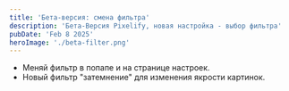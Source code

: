 ```yaml
---
title: 'Бета-версия: смена фильтра'
description: 'Бета-Версия Pixelify, новая настройка - выбор фильтра'
pubDate: 'Feb 8 2025'
heroImage: './beta-filter.png'
---
```


* Меняй фильтр в попапе и на странице настроек.
* Новый фильтр "затемнение" для изменения якрости картинок.
